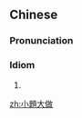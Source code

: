 {{also|小题大做}}
==Chinese==
{{zh-forms|s=小题大做}}

===Pronunciation===
{{zh-pron
|m=xiǎotídàzuò
|c=siu2 tai4 daai6 zou6
|cat=id
}}

===Idiom===
{{zh-idiom}}

# {{zh-alt-form|小題大作|[[tempest in a teapot]]; to [[make a mountain out of a molehill]]}}

[[zh:小題大做]]